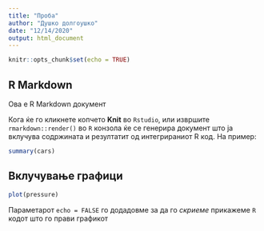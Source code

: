 ```yaml
---
title: "Проба"
author: "Душко долгоушко"
date: "12/14/2020"
output: html_document
---
```


```r
knitr::opts_chunk$set(echo = TRUE)
```

## R Markdown

Ова е R Markdown документ

Кога ќе го кликнете копчето **Knit** во `Rstudio`, 
или извршите `rmarkdown::render()` во `R` конзола
ќе се генерира документ што ја вклучува содржината
и резултатит од интегрираниот R код. На пример:

```r
summary(cars)
```

## Вклучување графици

```r
plot(pressure)
```

Параметарот `echo = FALSE` го додадовме за да го _скриеме_
прикажеме `R` кодот што го прави графикот
